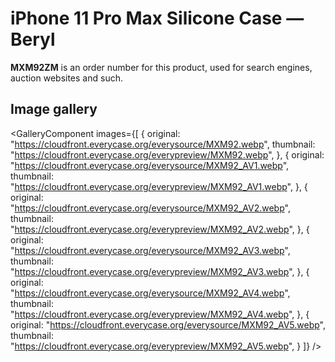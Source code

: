 
# iPhone 11 Pro Max Silicone Case — Beryl

<Callout type='info' emoji='👉🏻'>**MXM92ZM** is an order number for this product, used for search engines, auction websites and such.</Callout>

## Image gallery

<GalleryComponent
    images={[
      {
        original: "https://cloudfront.everycase.org/everysource/MXM92.webp",
        thumbnail: "https://cloudfront.everycase.org/everypreview/MXM92.webp",
      },
      {
        original: "https://cloudfront.everycase.org/everysource/MXM92_AV1.webp",
        thumbnail: "https://cloudfront.everycase.org/everypreview/MXM92_AV1.webp",
      },
      {
        original: "https://cloudfront.everycase.org/everysource/MXM92_AV2.webp",
        thumbnail: "https://cloudfront.everycase.org/everypreview/MXM92_AV2.webp",
      },
      {
        original: "https://cloudfront.everycase.org/everysource/MXM92_AV3.webp",
        thumbnail: "https://cloudfront.everycase.org/everypreview/MXM92_AV3.webp",
      },
      {
        original: "https://cloudfront.everycase.org/everysource/MXM92_AV4.webp",
        thumbnail: "https://cloudfront.everycase.org/everypreview/MXM92_AV4.webp",
      },
      {
        original: "https://cloudfront.everycase.org/everysource/MXM92_AV5.webp",
        thumbnail: "https://cloudfront.everycase.org/everypreview/MXM92_AV5.webp",
      }
    ]}
  />
